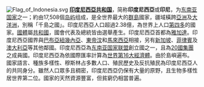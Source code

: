 [[Image:Flag_of_Indonesia.svg|left]]
'''[[印度尼西亞共和国|印度尼西亞共和国]]'''，简称'''印度尼西亞'''或'''印尼'''，为[[东南亚|东南亚]][[国家|国家]]之一；約由17,508個[[岛屿|岛屿]]组成，是全世界最大的[[群島|群島]]國家，疆域橫跨[[亞洲|亞洲]]及[[大洋洲|大洋洲]]，別稱「千島之國」。印度尼西亞人口超過2.38億，為世界上人口[[国家人口列表|第四多]]的國家。[[國體|國體]]屬[[共和國|共和國]]，國會代表及總統皆由選舉產生。印度尼西亞首都為[[雅加達|雅加達]]。印度尼西亞國界與[[巴布亞紐幾內亞|巴布亞紐幾內亞]]、[[東帝汶|東帝汶]]和[[馬來西亞|馬來西亞]]相接，另有[[新加坡|新加坡]]、[[菲律賓|菲律賓]]及[[澳大利亞|澳大利亞]]等其他鄰國。印度尼西亞為[[东南亚国家联盟|东南亚国家联盟]]創立國之一，且為[[20國集團|20國集團]]之成員國。印度尼西亞為依國際匯率計算為[[各国国内生产总值列表_(国际汇率)|世界第16大經濟體]]。由於島嶼遍布。國家語言、種族多樣性、穆斯林占多數人口、殖民歷史及反抗殖民為印度尼西亞人的共同身分。雖然人口眾多且稠密，印度尼西亞仍保有大量的原野，且生物多樣性居世界第二位。國家的天然資源豐富，但貧窮仍相當普遍。